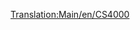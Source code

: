 [[Translation:Main/en/CS4000]]{{en/-}}{{Template:Train/Fr
|Nom=CS4000
|Image=[[File:en/Cs4000.png]]
|Coût=26 953£ (53 906$)
|Vitesse=96 km/h (60 mph)
|Poids=150 t
|Puissance=4000 cv (2984 kW)
|Entretien=2 956£ (5 912$)
|Conception=1962
|Vie=20
|Capacité=N/A
|Description=
|Réalité=La CS4000 ressemble à la [http://en.wikipedia.org/wiki/Krauss-Maffei_ML_4000_C'C' Krauss-Maffei ML-4000] (en anglais). CS est l'abréviation pour Chris Sawyer.
}}